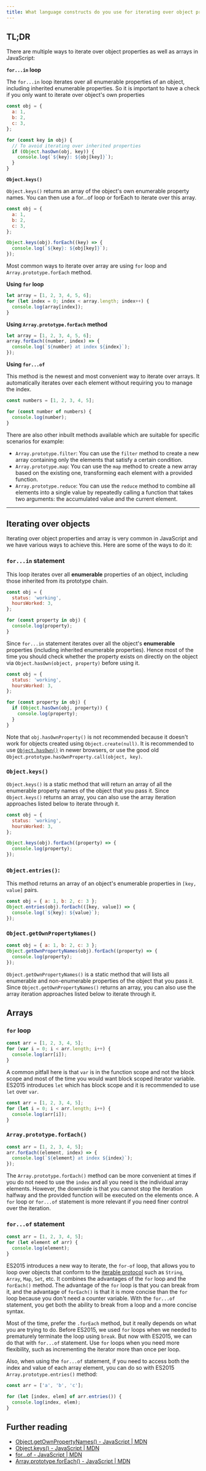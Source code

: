 ```yaml
---
title: What language constructs do you use for iterating over object properties and array items in JavaScript?
---
```


## TL;DR

There are multiple ways to iterate over object properties as well as arrays in JavaScript:

**`for...in` loop**

The `for...in` loop iterates over all enumerable properties of an object, including inherited enumerable properties. So it is important to have a check if you only want to iterate over object's own properties

```js live
const obj = {
  a: 1,
  b: 2,
  c: 3,
};

for (const key in obj) {
  // To avoid iterating over inherited properties
  if (Object.hasOwn(obj, key)) {
    console.log(`${key}: ${obj[key]}`);
  }
}
```

**`Object.keys()`**

`Object.keys()` returns an array of the object's own enumerable property names. You can then use a for...of loop or forEach to iterate over this array.

```js live
const obj = {
  a: 1,
  b: 2,
  c: 3,
};

Object.keys(obj).forEach((key) => {
  console.log(`${key}: ${obj[key]}`);
});
```

Most common ways to iterate over array are using `for` loop and `Array.prototype.forEach` method.

**Using `for` loop**

```js live
let array = [1, 2, 3, 4, 5, 6];
for (let index = 0; index < array.length; index++) {
  console.log(array[index]);
}
```

**Using `Array.prototype.forEach` method**

```js live
let array = [1, 2, 3, 4, 5, 6];
array.forEach((number, index) => {
  console.log(`${number} at index ${index}`);
});
```

**Using `for...of`**

This method is the newest and most convenient way to iterate over arrays. It automatically iterates over each element without requiring you to manage the index.

```js live
const numbers = [1, 2, 3, 4, 5];

for (const number of numbers) {
  console.log(number);
}
```

There are also other inbuilt methods available which are suitable for specific scenarios for example:

- `Array.prototype.filter`: You can use the `filter` method to create a new array containing only the elements that satisfy a certain condition.
- `Array.prototype.map`: You can use the `map` method to create a new array based on the existing one, transforming each element with a provided function.
- `Array.prototype.reduce`: You can use the `reduce` method to combine all elements into a single value by repeatedly calling a function that takes two arguments: the accumulated value and the current element.

---

## Iterating over objects

Iterating over object properties and array is very common in JavaScript and we have various ways to achieve this. Here are some of the ways to do it:

### `for...in` statement

This loop iterates over all **enumerable** properties of an object, including those inherited from its prototype chain.

```js live
const obj = {
  status: 'working',
  hoursWorked: 3,
};

for (const property in obj) {
  console.log(property);
}
```

Since `for...in` statement iterates over all the object's **enumerable** properties (including inherited enumerable properties). Hence most of the time you should check whether the property exists on directly on the object via `Object.hasOwn(object, property)` before using it.

```js live
const obj = {
  status: 'working',
  hoursWorked: 3,
};

for (const property in obj) {
  if (Object.hasOwn(obj, property)) {
    console.log(property);
  }
}
```

Note that `obj.hasOwnProperty()` is not recommended because it doesn't work for objects created using `Object.create(null)`. It is recommended to use [`Object.hasOwn()`](https://developer.mozilla.org/en-US/docs/Web/JavaScript/Reference/Global_Objects/Object/hasOwn) in newer browsers, or use the good old `Object.prototype.hasOwnProperty.call(object, key)`.

### `Object.keys()`

`Object.keys()` is a static method that will return an array of all the enumerable property names of the object that you pass it. Since `Object.keys()` returns an array, you can also use the array iteration approaches listed below to iterate through it.

```js live
const obj = {
  status: 'working',
  hoursWorked: 3,
};

Object.keys(obj).forEach((property) => {
  console.log(property);
});
```

### `Object.entries()`:

This method returns an array of an object's enumerable properties in `[key, value]` pairs.

```js live
const obj = { a: 1, b: 2, c: 3 };
Object.entries(obj).forEach(([key, value]) => {
  console.log(`${key}: ${value}`);
});
```

### `Object.getOwnPropertyNames()`

```js live
const obj = { a: 1, b: 2, c: 3 };
Object.getOwnPropertyNames(obj).forEach((property) => {
  console.log(property);
});
```

`Object.getOwnPropertyNames()` is a static method that will lists all enumerable and non-enumerable properties of the object that you pass it. Since `Object.getOwnPropertyNames()` returns an array, you can also use the array iteration approaches listed below to iterate through it.

## Arrays

### `for` loop

```js live
const arr = [1, 2, 3, 4, 5];
for (var i = 0; i < arr.length; i++) {
  console.log(arr[i]);
}
```

A common pitfall here is that `var` is in the function scope and not the block scope and most of the time you would want block scoped iterator variable. ES2015 introduces `let` which has block scope and it is recommended to use `let` over `var`.

```js live
const arr = [1, 2, 3, 4, 5];
for (let i = 0; i < arr.length; i++) {
  console.log(arr[i]);
}
```

### `Array.prototype.forEach()`

```js live
const arr = [1, 2, 3, 4, 5];
arr.forEach((element, index) => {
  console.log(`${element} at index ${index}`);
});
```

The `Array.prototype.forEach()` method can be more convenient at times if you do not need to use the `index` and all you need is the individual array elements. However, the downside is that you cannot stop the iteration halfway and the provided function will be executed on the elements once. A `for` loop or `for...of` statement is more relevant if you need finer control over the iteration.

### `for...of` statement

```js live
const arr = [1, 2, 3, 4, 5];
for (let element of arr) {
  console.log(element);
}
```

ES2015 introduces a new way to iterate, the `for-of` loop, that allows you to loop over objects that conform to the [iterable protocol](https://developer.mozilla.org/en-US/docs/Web/JavaScript/Reference/Iteration_protocols#The_iterable_protocol) such as `String`, `Array`, `Map`, `Set`, etc. It combines the advantages of the `for` loop and the `forEach()` method. The advantage of the `for` loop is that you can break from it, and the advantage of `forEach()` is that it is more concise than the `for` loop because you don't need a counter variable. With the `for...of` statement, you get both the ability to break from a loop and a more concise syntax.

Most of the time, prefer the `.forEach` method, but it really depends on what you are trying to do. Before ES2015, we used `for` loops when we needed to prematurely terminate the loop using `break`. But now with ES2015, we can do that with `for...of` statement. Use `for` loops when you need more flexibility, such as incrementing the iterator more than once per loop.

Also, when using the `for...of` statement, if you need to access both the index and value of each array element, you can do so with ES2015 `Array.prototype.entries()` method:

```js live
const arr = ['a', 'b', 'c'];

for (let [index, elem] of arr.entries()) {
  console.log(index, elem);
}
```

## Further reading

- [Object.getOwnPropertyNames() - JavaScript | MDN](https://developer.mozilla.org/en-US/docs/Web/JavaScript/Reference/Global_Objects/Object/getOwnPropertyNames)
- [Object.keys() - JavaScript | MDN](https://developer.mozilla.org/en-US/docs/Web/JavaScript/Reference/Global_Objects/Object/keys)
- [for...of - JavaScript | MDN](https://developer.mozilla.org/en-US/docs/Web/JavaScript/Reference/Statements/for...of)
- [Array.prototype.forEach() - JavaScript | MDN](https://developer.mozilla.org/en-US/docs/Web/JavaScript/Reference/Global_Objects/Array/forEach)
